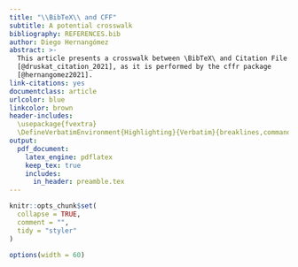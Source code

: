 ```yaml
---
title: "\\BibTeX\\ and CFF"
subtitle: A potential crosswalk
bibliography: REFERENCES.bib
author: Diego Hernangómez
abstract: >-
  This article presents a crosswalk between \BibTeX\ and Citation File Format 
  [@druskat_citation_2021], as it is performed by the cffr package 
  [@hernangomez2021].
link-citations: yes
documentclass: article
urlcolor: blue
linkcolor: brown
header-includes:
  \usepackage{fvextra}
  \DefineVerbatimEnvironment{Highlighting}{Verbatim}{breaklines,commandchars=\\\{\}}
output:
  pdf_document:
    latex_engine: pdflatex
    keep_tex: true
    includes:
      in_header: preamble.tex
---
```


```r
knitr::opts_chunk$set(
  collapse = TRUE,
  comment = "",
  tidy = "styler"
)

options(width = 60)
```
